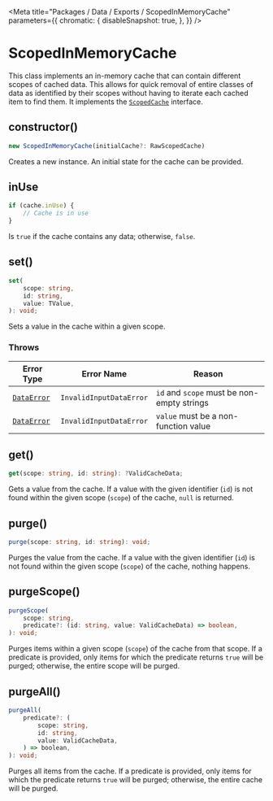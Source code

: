 
<Meta
    title="Packages / Data / Exports / ScopedInMemoryCache"
    parameters={{
        chromatic: {
            disableSnapshot: true,
        },
    }}
/>

# ScopedInMemoryCache

This class implements an in-memory cache that can contain different scopes of cached data. This allows for quick removal of entire classes of data as identified by their scopes without having to iterate each cached item to find them. It implements the [`ScopedCache`](/docs/data-types-scopedcache--page) interface.

## constructor()

```ts
new ScopedInMemoryCache(initialCache?: RawScopedCache)
```

Creates a new instance. An initial state for the cache can be provided.

## inUse

```ts
if (cache.inUse) {
    // Cache is in use
}
```

Is `true` if the cache contains any data; otherwise, `false`.

## set()

```ts
set(
    scope: string,
    id: string,
    value: TValue,
): void;
```

Sets a value in the cache within a given scope.

### Throws

| Error Type                                        | Error Name              | Reason                                     |
| ------------------------------------------------- | ----------------------- | ------------------------------------------ |
| [`DataError`](/docs/data-exports-dataerror--page) | `InvalidInputDataError` | `id` and `scope` must be non-empty strings |
| [`DataError`](/docs/data-exports-dataerror--page) | `InvalidInputDataError` | `value` must be a non-function value       |

## get()

```ts
get(scope: string, id: string): ?ValidCacheData;
```

Gets a value from the cache. If a value with the given identifier (`id`) is not found within the given scope (`scope`) of the cache, `null` is returned.

## purge()

```ts
purge(scope: string, id: string): void;
```

Purges the value from the cache. If a value with the given identifier (`id`) is not found within the given scope (`scope`) of the cache, nothing happens.

## purgeScope()

```ts
purgeScope(
    scope: string,
    predicate?: (id: string, value: ValidCacheData) => boolean,
): void;
```

Purges items within a given scope (`scope`) of the cache from that scope. If a predicate is provided, only items for which the predicate returns `true` will be purged; otherwise, the entire scope will be purged.

## purgeAll()

```ts
purgeAll(
    predicate?: (
        scope: string,
        id: string,
        value: ValidCacheData,
    ) => boolean,
): void;
```

Purges all items from the cache. If a predicate is provided, only items for which the predicate returns `true` will be purged; otherwise, the entire cache will be purged.
